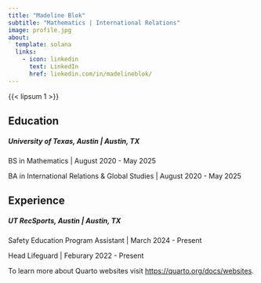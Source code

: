 ```yaml
---
title: "Madeline Blok"
subtitle: "Mathematics | International Relations"
image: profile.jpg
about:
  template: solana 
  links: 
    - icon: linkedin
      text: LinkedIn
      href: linkedin.com/in/madelineblok/ 
---
```


{{< lipsum 1 >}} 

## Education 

##### University of Texas, Austin | Austin, TX

BS in Mathematics | August 2020 - May 2025 

BA in International Relations & Global Studies | August 2020 - May 2025

## Experience 

##### UT RecSports, Austin | Austin, TX

Safety Education Program Assistant | March 2024 - Present

Head Lifeguard | Feburary 2022 - Present 



To learn more about Quarto websites visit <https://quarto.org/docs/websites>.
